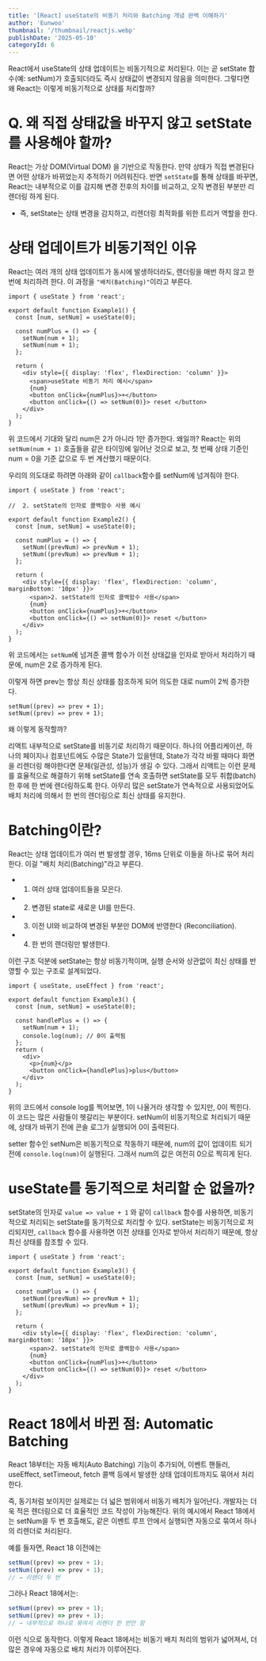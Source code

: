```yaml
---
title: '[React] useState의 비동기 처리와 Batching 개념 완벽 이해하기'
author: 'Eunwoo'
thumbnail: '/thumbnail/reactjs.webp'
publishDate: '2025-05-10'
categoryId: 6
---
```


React에서 useState의 상태 업데이트는 비동기적으로 처리된다.
이는 곧 setState 함수(예: setNum)가 호출되더라도 즉시 상태값이 변경되지 않음을 의미한다.
그렇다면 왜 React는 이렇게 비동기적으로 상태를 처리할까?

# Q. 왜 직접 상태값을 바꾸지 않고 setState를 사용해야 할까?

React는 가상 DOM(Virtual DOM) 을 기반으로 작동한다. 만약 상태가 직접 변경된다면 어떤 상태가 바뀌었는지 추적하기 어려워진다.
반면 `setState`를 통해 상태를 바꾸면, React는 내부적으로 이를 감지해 변경 전후의 차이를 비교하고, 오직 변경된 부분만 리렌더링 하게 된다.

- 즉, setState는 상태 변경을 감지하고, 리렌더링 최적화를 위한 트리거 역할을 한다.

# 상태 업데이트가 비동기적인 이유

React는 여러 개의 상태 업데이트가 동시에 발생하더라도, 렌더링을 매번 하지 않고 한 번에 처리하려 한다.
이 과정을 `"배치(Batching)"`이라고 부른다.

```tsx
import { useState } from 'react';

export default function Example1() {
  const [num, setNum] = useState(0);

  const numPlus = () => {
    setNum(num + 1);
    setNum(num + 1);
  };

  return (
    <div style={{ display: 'flex', flexDirection: 'column' }}>
      <span>useState 비동기 처리 예시</span>
      {num}
      <button onClick={numPlus}>+</button>
      <button onClick={() => setNum(0)}> reset </button>
    </div>
  );
}
```

위 코드에서 기대와 달리 num은 2가 아니라 1만 증가한다. 왜일까?
React는 위의 `setNum(num + 1)` 호출들을 같은 타이밍에 일어난 것으로 보고, 첫 번째 상태 기준인 num = 0을 기준 값으로 두 번 계산했기 때문이다.

우리의 의도대로 하려면 아래와 같이 `callback`함수를 setNum에 넘겨줘야 한다.

```tsx
import { useState } from 'react';

//  2. setState의 인자로 콜백함수 사용 예시

export default function Example2() {
  const [num, setNum] = useState(0);

  const numPlus = () => {
    setNum((prevNum) => prevNum + 1);
    setNum((prevNum) => prevNum + 1);
  };

  return (
    <div style={{ display: 'flex', flexDirection: 'column', marginBottom: '10px' }}>
      <span>2. setState의 인자로 콜백함수 사용</span>
      {num}
      <button onClick={numPlus}>+</button>
      <button onClick={() => setNum(0)}> reset </button>
    </div>
  );
}
```

위 코드에서는 `setNum`에 넘겨준 콜백 함수가 이전 상태값을 인자로 받아서 처리하기 때문에, num은 2로 증가하게 된다.

이렇게 하면 prev는 항상 최신 상태를 참조하게 되어 의도한 대로 num이 2씩 증가한다.

```tsx
setNum((prev) => prev + 1);
setNum((prev) => prev + 1);
```

왜 이렇게 동작할까?

리액트 내부적으로 setState를 비동기로 처리하기 때문이다.
하나의 어플리케이션, 하나의 페이지나 컴포넌트에도 수많은 State가 있을텐데, State가 각각 바뀔 때마다 화면을 리렌더링 해야한다면 문제(일관성, 성능)가 생길 수 있다.
그래서 리액트는 이런 문제를 효율적으로 해결하기 위해 setState를 연속 호출하면 setState를 모두 취합(batch)한 후에 한 번에 렌더링하도록 한다.
아무리 많은 setState가 연속적으로 사용되었어도 배치 처리에 의해서 한 번의 렌더링으로 최신 상태를 유지한다.

# Batching이란?

React는 상태 업데이트가 여러 번 발생할 경우, 16ms 단위로 이들을 하나로 묶어 처리한다. 이걸 "배치 처리(Batching)"라고 부른다.

- 1. 여러 상태 업데이트들을 모은다.
- 2. 변경된 state로 새로운 UI를 만든다.
- 3. 이전 UI와 비교하여 변경된 부분만 DOM에 반영한다 (Reconciliation).
- 4. 한 번의 렌더링만 발생한다.

이런 구조 덕분에 setState는 항상 비동기적이며, 실행 순서와 상관없이 최신 상태를 반영할 수 있는 구조로 설계되었다.

```tsx
import { useState, useEffect } from 'react';

export default function Example3() {
  const [num, setNum] = useState(0);

  const handlePlus = () => {
    setNum(num + 1);
    console.log(num); // 0이 출력됨
  };
  return (
    <div>
      <p>{num}</p>
      <button onClick={handlePlus}>plus</button>
    </div>
  );
}
```

위의 코드에서 console log를 찍어보면, 1이 나올거라 생각할 수 있지만, 0이 찍힌다.
이 코드는 많은 사람들이 헷갈리는 부분이다. setNum이 비동기적으로 처리되기 때문에, 상태가 바뀌기 전에 콘솔 로그가 실행되어 0이 출력된다.

setter 함수인 setNum은 비동기적으로 작동하기 때문에, num의 값이 업데이트 되기 전에 `console.log(num)`이 실행된다.
그래서 num의 값은 여전히 0으로 찍히게 된다.

# useState를 동기적으로 처리할 순 없을까?

setState의 인자로 `value => value + 1` 와 같이 `callback` 함수를 사용하면, 비동기적으로 처리되는 setState를 동기적으로 처리할 수 있다.
setState는 비동기적으로 처리되지만, `callback` 함수를 사용하면 이전 상태를 인자로 받아서 처리하기 때문에, 항상 최신 상태를 참조할 수 있다.

```tsx
import { useState } from 'react';

export default function Example3() {
  const [num, setNum] = useState(0);

  const numPlus = () => {
    setNum((prevNum) => prevNum + 1);
    setNum((prevNum) => prevNum + 1);
  };

  return (
    <div style={{ display: 'flex', flexDirection: 'column', marginBottom: '10px' }}>
      <span>2. setState의 인자로 콜백함수 사용</span>
      {num}
      <button onClick={numPlus}>+</button>
      <button onClick={() => setNum(0)}> reset </button>
    </div>
  );
}
```

# React 18에서 바뀐 점: Automatic Batching

React 18부터는 자동 배치(Auto Batching) 기능이 추가되어, 이벤트 핸들러, useEffect, setTimeout, fetch 콜백 등에서 발생한 상태 업데이트까지도 묶어서 처리한다.

즉, 동기처럼 보이지만 실제로는 더 넓은 범위에서 비동기 배치가 일어난다. 개발자는 더욱 적은 렌더링으로 더 효율적인 코드 작성이 가능해진다.
위의 예시에서 React 18에서는 setNum을 두 번 호출해도, 같은 이벤트 루프 안에서 실행되면 자동으로 묶여서 하나의 리렌더로 처리된다.

예를 들자면, React 18 이전에는

```jsx
setNum((prev) => prev + 1);
setNum((prev) => prev + 1);
// → 리렌더 두 번
```

그러나 React 18에서는:

```jsx
setNum((prev) => prev + 1);
setNum((prev) => prev + 1);
// → 내부적으로 하나로 묶여서 리렌더 한 번만 함
```

이런 식으로 동작한다.
이렇게 React 18에서는 비동기 배치 처리의 범위가 넓어져서, 더 많은 경우에 자동으로 배치 처리가 이루어진다.

